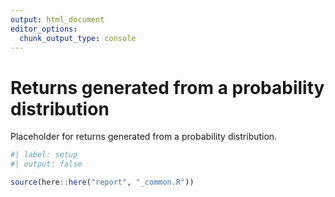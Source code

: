 ```yaml
---
output: html_document
editor_options:
  chunk_output_type: console
---
```


# Returns generated from a probability distribution

Placeholder for returns generated from a probability distribution.

```r
#| label: setup
#| output: false

source(here::here("report", "_common.R"))

```


